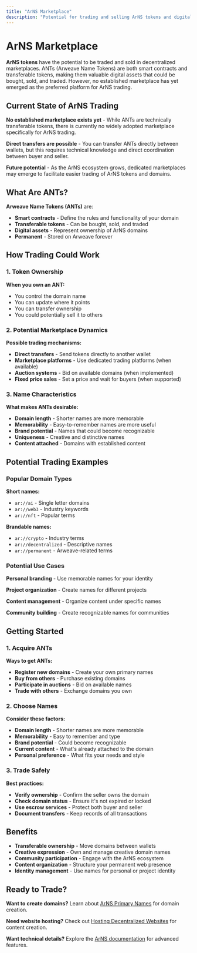 ```yaml
---
title: "ArNS Marketplace"
description: "Potential for trading and selling ArNS tokens and digital assets in decentralized marketplaces"
---
```


# ArNS Marketplace

**ArNS tokens** have the potential to be traded and sold in decentralized marketplaces. ANTs (Arweave Name Tokens) are both smart contracts and transferable tokens, making them valuable digital assets that could be bought, sold, and traded. However, no established marketplace has yet emerged as the preferred platform for ArNS trading.

## Current State of ArNS Trading

**No established marketplace exists yet** - While ANTs are technically transferable tokens, there is currently no widely adopted marketplace specifically for ArNS trading.

**Direct transfers are possible** - You can transfer ANTs directly between wallets, but this requires technical knowledge and direct coordination between buyer and seller.

**Future potential** - As the ArNS ecosystem grows, dedicated marketplaces may emerge to facilitate easier trading of ArNS tokens and domains.

## What Are ANTs?

**Arweave Name Tokens (ANTs)** are:

- **Smart contracts** - Define the rules and functionality of your domain
- **Transferable tokens** - Can be bought, sold, and traded
- **Digital assets** - Represent ownership of ArNS domains
- **Permanent** - Stored on Arweave forever

## How Trading Could Work

### 1. Token Ownership

**When you own an ANT:**

- You control the domain name
- You can update where it points
- You can transfer ownership
- You could potentially sell it to others

### 2. Potential Marketplace Dynamics

**Possible trading mechanisms:**

- **Direct transfers** - Send tokens directly to another wallet
- **Marketplace platforms** - Use dedicated trading platforms (when available)
- **Auction systems** - Bid on available domains (when implemented)
- **Fixed price sales** - Set a price and wait for buyers (when supported)

### 3. Name Characteristics

**What makes ANTs desirable:**

- **Domain length** - Shorter names are more memorable
- **Memorability** - Easy-to-remember names are more useful
- **Brand potential** - Names that could become recognizable
- **Uniqueness** - Creative and distinctive names
- **Content attached** - Domains with established content

## Potential Trading Examples

### Popular Domain Types

**Short names:**

- `ar://ai` - Single letter domains
- `ar://web3` - Industry keywords
- `ar://nft` - Popular terms

**Brandable names:**

- `ar://crypto` - Industry terms
- `ar://decentralized` - Descriptive names
- `ar://permanent` - Arweave-related terms

### Potential Use Cases

**Personal branding** - Use memorable names for your identity

**Project organization** - Create names for different projects

**Content management** - Organize content under specific names

**Community building** - Create recognizable names for communities

## Getting Started

### 1. Acquire ANTs

**Ways to get ANTs:**

- **Register new domains** - Create your own primary names
- **Buy from others** - Purchase existing domains
- **Participate in auctions** - Bid on available names
- **Trade with others** - Exchange domains you own

### 2. Choose Names

**Consider these factors:**

- **Domain length** - Shorter names are more memorable
- **Memorability** - Easy to remember and type
- **Brand potential** - Could become recognizable
- **Current content** - What's already attached to the domain
- **Personal preference** - What fits your needs and style

### 3. Trade Safely

**Best practices:**

- **Verify ownership** - Confirm the seller owns the domain
- **Check domain status** - Ensure it's not expired or locked
- **Use escrow services** - Protect both buyer and seller
- **Document transfers** - Keep records of all transactions

## Benefits

- **Transferable ownership** - Move domains between wallets
- **Creative expression** - Own and manage creative domain names
- **Community participation** - Engage with the ArNS ecosystem
- **Content organization** - Structure your permanent web presence
- **Identity management** - Use names for personal or project identity

## Ready to Trade?

**Want to create domains?** Learn about [ArNS Primary Names](/use-cases/arns-primary-names) for domain creation.

**Need website hosting?** Check out [Hosting Decentralized Websites](/use-cases/hosting-decentralized-websites) for content creation.

**Want technical details?** Explore the [ArNS documentation](https://docs.ar.io/arns) for advanced features.
